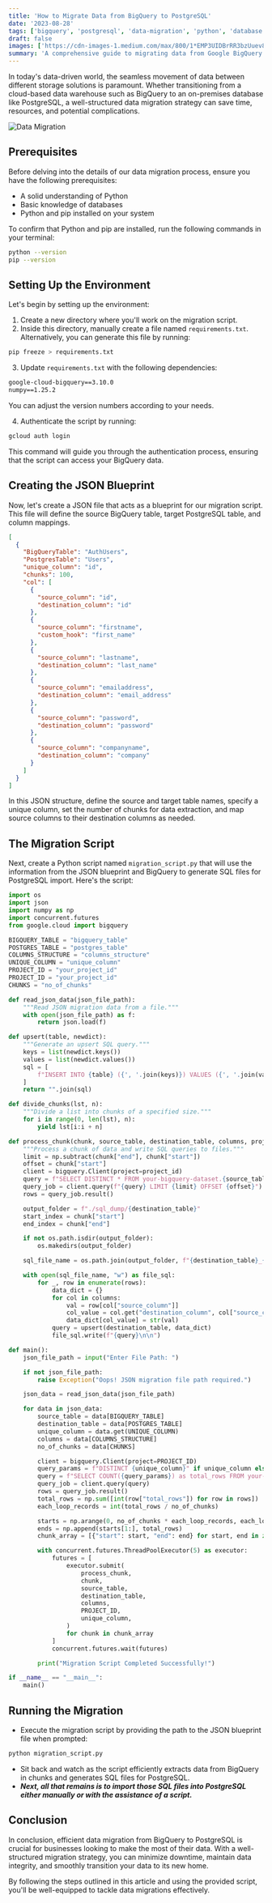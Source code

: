 ```yaml
---
title: 'How to Migrate Data from BigQuery to PostgreSQL'
date: '2023-08-28'
tags: ['bigquery', 'postgresql', 'data-migration', 'python', 'database', 'tutorial']
draft: false
images: ['https://cdn-images-1.medium.com/max/800/1*EMP3UIDBrRR3bzUuev8jGQ.jpeg']
summary: 'A comprehensive guide to migrating data from Google BigQuery to PostgreSQL using Python, including code examples and best practices for efficient data transfer.'
---
```


In today's data-driven world, the seamless movement of data between different storage solutions is paramount. Whether transitioning from a cloud-based data warehouse such as BigQuery to an on-premises database like PostgreSQL, a well-structured data migration strategy can save time, resources, and potential complications.

![Data Migration](https://cdn-images-1.medium.com/max/800/1*EMP3UIDBrRR3bzUuev8jGQ.jpeg)

## Prerequisites

Before delving into the details of our data migration process, ensure you have the following prerequisites:

- A solid understanding of Python
- Basic knowledge of databases
- Python and pip installed on your system

To confirm that Python and pip are installed, run the following commands in your terminal:

```bash
python --version
pip --version
```

## Setting Up the Environment

Let's begin by setting up the environment:

1. Create a new directory where you'll work on the migration script.
2. Inside this directory, manually create a file named `requirements.txt`. Alternatively, you can generate this file by running:

```bash
pip freeze > requirements.txt
```

3. Update `requirements.txt` with the following dependencies:

```txt
google-cloud-bigquery==3.10.0
numpy==1.25.2
```

You can adjust the version numbers according to your needs.

4. Authenticate the script by running:

```bash
gcloud auth login
```

This command will guide you through the authentication process, ensuring that the script can access your BigQuery data.

<BlogNewsletterForm title="Want more database migration tutorials?" />

## Creating the JSON Blueprint

Now, let's create a JSON file that acts as a blueprint for our migration script. This file will define the source BigQuery table, target PostgreSQL table, and column mappings.

```json
[
  {
    "BigQueryTable": "AuthUsers",
    "PostgresTable": "Users",
    "unique_column": "id",
    "chunks": 100,
    "col": [
      {
        "source_column": "id",
        "destination_column": "id"
      },
      {
        "source_column": "firstname",
        "custom_hook": "first_name"
      },
      {
        "source_column": "lastname",
        "destination_column": "last_name"
      },
      {
        "source_column": "emailaddress",
        "destination_column": "email_address"
      },
      {
        "source_column": "password",
        "destination_column": "password"
      },
      {
        "source_column": "companyname",
        "destination_column": "company"
      }
    ]
  }
]
```

In this JSON structure, define the source and target table names, specify a unique column, set the number of chunks for data extraction, and map source columns to their destination columns as needed.

## The Migration Script

Next, create a Python script named `migration_script.py` that will use the information from the JSON blueprint and BigQuery to generate SQL files for PostgreSQL import. Here's the script:

```python
import os
import json
import numpy as np
import concurrent.futures
from google.cloud import bigquery

BIGQUERY_TABLE = "bigquery_table"
POSTGRES_TABLE = "postgres_table"
COLUMNS_STRUCTURE = "columns_structure"
UNIQUE_COLUMN = "unique_column"
PROJECT_ID = "your_project_id"
PROJECT_ID = "your_project_id"
CHUNKS = "no_of_chunks"

def read_json_data(json_file_path):
    """Read JSON migration data from a file."""
    with open(json_file_path) as f:
        return json.load(f)

def upsert(table, newdict):
    """Generate an upsert SQL query."""
    keys = list(newdict.keys())
    values = list(newdict.values())
    sql = [
        f"INSERT INTO {table} ({', '.join(keys)}) VALUES ({', '.join(values)});"
    ]
    return "".join(sql)

def divide_chunks(lst, n):
    """Divide a list into chunks of a specified size."""
    for i in range(0, len(lst), n):
        yield lst[i:i + n]

def process_chunk(chunk, source_table, destination_table, columns, project_id, unique_column):
    """Process a chunk of data and write SQL queries to files."""
    limit = np.subtract(chunk["end"], chunk["start"])
    offset = chunk["start"]
    client = bigquery.Client(project=project_id)
    query = f"SELECT DISTINCT * FROM your-bigquery-dataset.{source_table}" if unique_column else f"SELECT * FROM bmg-bigquery-test.prosaic.{source_table}"
    query_job = client.query(f"{query} LIMIT {limit} OFFSET {offset}")
    rows = query_job.result()

    output_folder = f"./sql_dump/{destination_table}"
    start_index = chunk["start"]
    end_index = chunk["end"]

    if not os.path.isdir(output_folder):
        os.makedirs(output_folder)

    sql_file_name = os.path.join(output_folder, f"{destination_table}_{start_index}_{end_index}.sql")

    with open(sql_file_name, "w") as file_sql:
        for _, row in enumerate(rows):
            data_dict = {}
            for col in columns:
                val = row[col["source_column"]]
                col_value = col.get("destination_column", col["source_column"])
                data_dict[col_value] = str(val)
            query = upsert(destination_table, data_dict)
            file_sql.write(f"{query}\n\n")

def main():
    json_file_path = input("Enter File Path: ")

    if not json_file_path:
        raise Exception("Oops! JSON migration file path required.")

    json_data = read_json_data(json_file_path)

    for data in json_data:
        source_table = data[BIGQUERY_TABLE]
        destination_table = data[POSTGRES_TABLE]
        unique_column = data.get(UNIQUE_COLUMN)
        columns = data[COLUMNS_STRUCTURE]
        no_of_chunks = data[CHUNKS]

        client = bigquery.Client(project=PROJECT_ID)
        query_params = f"DISTINCT {unique_column}" if unique_column else "*"
        query = f"SELECT COUNT({query_params}) as total_rows FROM your-bigquery-dataset.{source_table}"
        query_job = client.query(query)
        rows = query_job.result()
        total_rows = np.sum([int(row["total_rows"]) for row in rows])
        each_loop_records = int(total_rows / no_of_chunks)

        starts = np.arange(0, no_of_chunks * each_loop_records, each_loop_records)
        ends = np.append(starts[1:], total_rows)
        chunk_array = [{"start": start, "end": end} for start, end in zip(starts, ends)]

        with concurrent.futures.ThreadPoolExecutor(5) as executor:
            futures = [
                executor.submit(
                    process_chunk,
                    chunk,
                    source_table,
                    destination_table,
                    columns,
                    PROJECT_ID,
                    unique_column,
                )
                for chunk in chunk_array
            ]
            concurrent.futures.wait(futures)

        print("Migration Script Completed Successfully!")

if __name__ == "__main__":
    main()
```

## Running the Migration

- Execute the migration script by providing the path to the JSON blueprint file when prompted:

```bash
python migration_script.py
```

- Sit back and watch as the script efficiently extracts data from BigQuery in chunks and generates SQL files for PostgreSQL.
- **_Next, all that remains is to import those SQL files into PostgreSQL either manually or with the assistance of a script._**

## Conclusion

In conclusion, efficient data migration from BigQuery to PostgreSQL is crucial for businesses looking to make the most of their data. With a well-structured migration strategy, you can minimize downtime, maintain data integrity, and smoothly transition your data to its new home.

By following the steps outlined in this article and using the provided script, you'll be well-equipped to tackle data migrations effectively.
